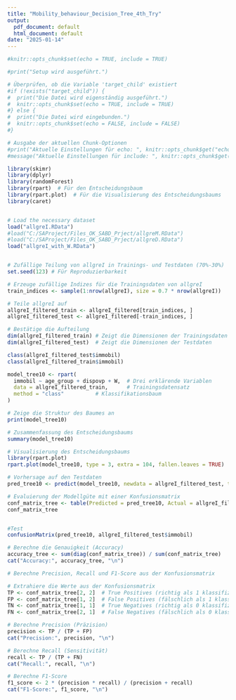 ```yaml
---
title: "Mobility_behaviour_Decision_Tree_4th_Try"
output:
  pdf_document: default
  html_document: default
date: "2025-01-14"
---
```


```r
#knitr::opts_chunk$set(echo = TRUE, include = TRUE)

#print("Setup wird ausgeführt.")

# Überprüfen, ob die Variable 'target_child' existiert
#if (!exists("target_child")) {
#  print("Die Datei wird eigenständig ausgeführt.")
#  knitr::opts_chunk$set(echo = TRUE, include = TRUE)
#} else {
#  print("Die Datei wird eingebunden.")
#  knitr::opts_chunk$set(echo = FALSE, include = FALSE)
#}

# Ausgabe der aktuellen Chunk-Optionen
#print("Aktuelle Einstellungen für echo: ", knitr::opts_chunk$get("echo"))
#message("Aktuelle Einstellungen für include: ", knitr::opts_chunk$get("include"))
```

```r

library(skimr)
library(dplyr)
library(randomForest)
library(rpart)  # Für den Entscheidungsbaum
library(rpart.plot)  # Für die Visualisierung des Entscheidungsbaums
library(caret)


# Load the necessary dataset
load("allgreI.RData") 
#load("C:/SAProject/Files_OK_SABD_Prject/allgreM.RData")
#load("C:/SAProject/Files_OK_SABD_Prject/allgreD.RData")
load("allgreI_with_W.RData")


# Zufällige Teilung von allgreI in Trainings- und Testdaten (70%-30%)
set.seed(123) # Für Reproduzierbarkeit

# Erzeuge zufällige Indizes für die Trainingsdaten von allgreI
train_indices <- sample(1:nrow(allgreI), size = 0.7 * nrow(allgreI))

# Teile allgreI auf
allgreI_filtered_train <- allgreI_filtered[train_indices, ]
allgreI_filtered_test <- allgreI_filtered[-train_indices, ]

# Bestätige die Aufteilung
dim(allgreI_filtered_train) # Zeigt die Dimensionen der Trainingsdaten
dim(allgreI_filtered_test)  # Zeigt die Dimensionen der Testdaten

class(allgreI_filtered_test$immobil)
class(allgreI_filtered_train$immobil)
```

```r
model_tree10 <- rpart(
  immobil ~ age_group + dispovp + W,  # Drei erklärende Variablen
  data = allgreI_filtered_train,      # Trainingsdatensatz
  method = "class"          # Klassifikationsbaum
)

# Zeige die Struktur des Baumes an
print(model_tree10)

# Zusammenfassung des Entscheidungsbaums
summary(model_tree10)

# Visualisierung des Entscheidungsbaums
library(rpart.plot)
rpart.plot(model_tree10, type = 3, extra = 104, fallen.leaves = TRUE)

# Vorhersage auf den Testdaten
pred_tree10 <- predict(model_tree10, newdata = allgreI_filtered_test, type = "class")

# Evaluierung der Modellgüte mit einer Konfusionsmatrix
conf_matrix_tree <- table(Predicted = pred_tree10, Actual = allgreI_filtered_test$immobil)
conf_matrix_tree


#Test
confusionMatrix(pred_tree10, allgreI_filtered_test$immobil)

# Berechne die Genauigkeit (Accuracy)
accuracy_tree <- sum(diag(conf_matrix_tree)) / sum(conf_matrix_tree)
cat("Accuracy:", accuracy_tree, "\n")

# Berechne Precision, Recall und F1-Score aus der Konfusionsmatrix

# Extrahiere die Werte aus der Konfusionsmatrix
TP <- conf_matrix_tree[2, 2]  # True Positives (richtig als 1 klassifizierte 1)
FP <- conf_matrix_tree[1, 2]  # False Positives (fälschlich als 1 klassifizierte 0)
TN <- conf_matrix_tree[1, 1]  # True Negatives (richtig als 0 klassifizierte 0)
FN <- conf_matrix_tree[2, 1]  # False Negatives (fälschlich als 0 klassifizierte 1)

# Berechne Precision (Präzision)
precision <- TP / (TP + FP)
cat("Precision:", precision, "\n")

# Berechne Recall (Sensitivität)
recall <- TP / (TP + FN)
cat("Recall:", recall, "\n")

# Berechne F1-Score
f1_score <- 2 * (precision * recall) / (precision + recall)
cat("F1-Score:", f1_score, "\n")
```
